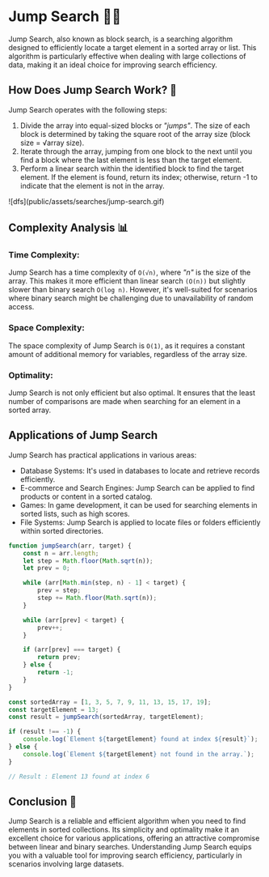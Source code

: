 # Jump Search 🏃‍♂️

Jump Search, also known as block search, is a searching algorithm designed to 
efficiently locate a target element in a sorted array or list. This algorithm is 
particularly effective when dealing with large collections of data, making it an 
ideal choice for improving search efficiency.

## How Does Jump Search Work? 🔮
Jump Search operates with the following steps:

1. Divide the array into equal-sized blocks or _"jumps"_. The size of each block is determined by taking the square root of the array size (block size = √array size).
2. Iterate through the array, jumping from one block to the next until you find a block where the last element is less than the target element.
3. Perform a linear search within the identified block to find the target element. If the element is found, return its index; otherwise, return -1 to indicate that the element is not in the array.

<div className="border border-black rounded-sm">
![dfs](public/assets/searches/jump-search.gif)
</div>

## Complexity Analysis 📊
### Time Complexity: 
Jump Search has a time complexity of ```O(√n)```, where _"n"_ is the size of the array. 
This makes it more efficient than linear search ```(O(n))``` but slightly slower than 
binary search ```O(log n)```. However, it's well-suited for scenarios where binary 
search might be challenging due to unavailability of random access.

### Space Complexity: 
The space complexity of Jump Search is ```O(1)```, as it requires a constant 
amount of additional memory for variables, regardless of the array size.

### Optimality: 
Jump Search is not only efficient but also optimal. 
It ensures that the least number of comparisons are made when searching for an element in a sorted array.

## Applications of Jump Search
Jump Search has practical applications in various areas:

- Database Systems: It's used in databases to locate and retrieve records efficiently.
- E-commerce and Search Engines: Jump Search can be applied to find products or content in a sorted catalog.
- Games: In game development, it can be used for searching elements in sorted lists, such as high scores.
- File Systems: Jump Search is applied to locate files or folders efficiently within sorted directories.

```js filename="jumpSearch.js" copy
function jumpSearch(arr, target) {
    const n = arr.length;
    let step = Math.floor(Math.sqrt(n));
    let prev = 0;

    while (arr[Math.min(step, n) - 1] < target) {
        prev = step;
        step += Math.floor(Math.sqrt(n));
    }

    while (arr[prev] < target) {
        prev++;
    }

    if (arr[prev] === target) {
        return prev;
    } else {
        return -1;
    }
}

const sortedArray = [1, 3, 5, 7, 9, 11, 13, 15, 17, 19];
const targetElement = 13;
const result = jumpSearch(sortedArray, targetElement);

if (result !== -1) {
    console.log(`Element ${targetElement} found at index ${result}`);
} else {
    console.log(`Element ${targetElement} not found in the array.`);
}

// Result : Element 13 found at index 6
```

## Conclusion 🌟
Jump Search is a reliable and efficient algorithm when you need to
find elements in sorted collections. Its simplicity and optimality make 
it an excellent choice for various applications, offering an attractive 
compromise between linear and binary searches. Understanding Jump Search 
equips you with a valuable tool for improving search efficiency, 
particularly in scenarios involving large datasets.